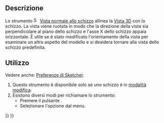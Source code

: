 <languages/>

{{Docnav/it
|[[Sketcher_LeaveSketch/it|Esci]]
|[[Sketcher_ViewSection/it|Vista in sezione]]
|[[Sketcher_Workbench/it|Sketcher]]
|IconL=Sketcher_LeaveSketch.svg
|IconR=Sketcher_ViewSection.svg
|IconC=Workbench_Sketcher.svg
}}

{{GuiCommand/it
|Name=Sketcher ViewSketch
|Name/it=Sketcher Vista normale allo schizzo
|MenuLocation=Schizzo → Vista normale allo schizzo
|Workbenches=[[Sketcher_Workbench/it|Sketcher]]
|Shortcut={{KEY|Q}} {{KEY|P}}
}}

<span id="Description"></span>
==Descrizione==

<div class="mw-translate-fuzzy">
Lo strumento [[Image:Sketcher_ViewSketch.svg|16px]] [[Sketcher_ViewSketch/it|Vista normale allo schizzo]] allinea la [[3D_view/it|Vista 3D]] con lo schizzo. La vista viene ruotata in modo che la direzione della vista sia perpendicolare al piano dello schizzo e l'asse X dello schizzo appaia orizzontale. È utile se è stato modificato l'orientamento della vista per esaminare un altro aspetto del modello e si desidera tornare alla vista dello schizzo predefinita.
</div>

<span id="Usage"></span>
==Utilizzo==

Vedere anche: [[Sketcher_Preferences/it#Display|Preferenze di Sketcher]].

# Questo strumento è disponibile solo se uno schizzo è in [[Sketcher_EditSketch/it|modalità modifica]].
# Esistono diversi modi per richiamare lo strumento:
#* Premere il pulsante {{Button|[[Image:Sketcher_ViewSketch.svg|16px]] [[Sketcher_ViewSketch/it|Vista normale allo schizzo]]}}.
#* Selezionare l'opzione {{MenuCommand|Schizzo → [[Image:Sketcher_ViewSketch.svg|16px]] Visualizza normale allo schizzo}} dal menu.


{{Docnav/it
|[[Sketcher_LeaveSketch/it|Esci]]
|[[Sketcher_ViewSection/it|Vista in sezione]]
|[[Sketcher_Workbench/it|Sketcher]]
|IconL=Sketcher_LeaveSketch.svg
|IconR=Sketcher_ViewSection.svg
|IconC=Workbench_Sketcher.svg
}}

{{Sketcher_Tools_navi{{#translation:}}}}
{{Userdocnavi{{#translation:}}}}